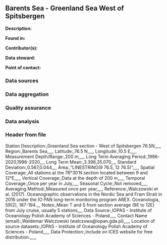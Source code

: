 ## Barents Sea - Greenland Sea West of Spitsbergen

**Description:** 


**Found in:**

**Contributor(s):**

**Data steward:**

**Point of contact:**

### Data sources

### Data aggregation

### Quality assurance

### Data analysis

### Header from file
Station Description:,Greenland Sea section - West of Spitsbergen 76.5N,,,,,
Region:,Barents Sea,,,,,
Latitude:,76.5 N,,,,,
Longitude:,10.5 E,,,,,
Measurement Depth/Range:,200 m,,,,,
Long Term Averaging Period:,1996-2020,1996-2020,,,,
Long Term Mean:,3.398,35.070,,,,
Standard Deviation:,0.567,0.044,,,,
Area:,"LINESTRING(9 76.5, 12 76.5)",,,,,
Spatial Coverage:,All stations at the 76°30'N section located between 9 and 12°E,,,,,
Vertical Coverage:,Data at the depth of 200 m,,,,,
Temporal Coverage:,Once per year in July,,,,,
Seasonal Cycle:,Not removed,,,,,
Averaging Method:,Measured once per year,,,,,
Reference:,Walczowski et al. (2017). Oceanographic observations in the Nordic Sea and Fram Strait in 2016 under the IO PAN long-term monitoring program AREX. Oceanologia, 59(2), 187-194.,,,
Notes:,Mean T and S from section average (9E to 12E) from July cruise, usually 5 stations,,,,
Data Source:,IOPAS - Institute of Oceanology Polish Academy of Sciences - Poland,,,,,
Contact Name (email):,Waldemar Walczowski (walczows@iopan.gda.pl),,,,,
Location of source datasets:,IOPAS - Institute of Oceanology Polish Academy of Sciences - Poland,,,,,
Data Protection:,Include on ICES website for free distribution.,,,,,
